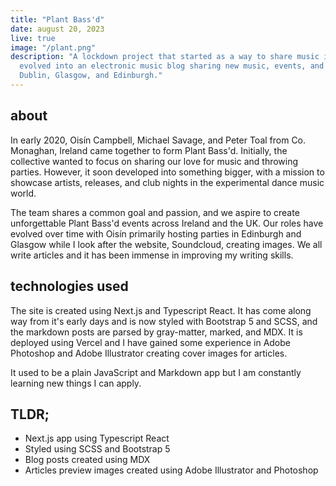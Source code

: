 ---
title: "Plant Bass'd"
date: august 20, 2023
live: true
image: "/plant.png"
description: "A lockdown project that started as a way to share music interests with friends but
  evolved into an electronic music blog sharing new music, events, and gigs happening in
  Dublin, Glasgow, and Edinburgh."
---

## about

In early 2020, Oisín Campbell, Michael Savage, and Peter Toal from Co. Monaghan, Ireland came together to form Plant Bass'd. Initially, the collective wanted to focus on sharing our love for music and throwing parties. However, it soon developed into something bigger, with a mission to showcase artists, releases, and club nights in the experimental dance music world.

The team shares a common goal and passion, and we aspire to create unforgettable Plant Bass'd events across Ireland and the UK. Our roles have evolved over time with Oisín primarily hosting parties in Edinburgh and Glasgow while I look after the website, Soundcloud, creating images. We all write articles and it has been immense in improving my writing skills.

## technologies used

The site is created using Next.js and Typescript React. It has come along way from it's early days and is now styled with Bootstrap 5 and SCSS, and the markdown posts are parsed by gray-matter, marked, and MDX. It is deployed using Vercel and I have gained some experience in Adobe Photoshop and Adobe Illustrator creating cover images for articles.

It used to be a plain JavaScript and Markdown app but I am constantly learning new things I can apply.

## TLDR;

- Next.js app using Typescript React
- Styled using SCSS and Bootstrap 5
- Blog posts created using MDX
- Articles preview images created using Adobe Illustrator and Photoshop
